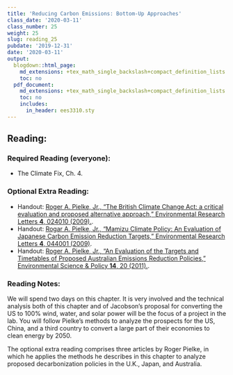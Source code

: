 ```yaml
---
title: 'Reducing Carbon Emissions: Bottom-Up Approaches'
class_date: '2020-03-11'
class_number: 25
weight: 25
slug: reading_25
pubdate: '2019-12-31'
date: '2020-03-11'
output:
  blogdown::html_page:
    md_extensions: +tex_math_single_backslash+compact_definition_lists
    toc: no
  pdf_document:
    md_extensions: +tex_math_single_backslash+compact_definition_lists
    toc: no
    includes:
      in_header: ees3310.sty
---
```

## Reading:

### Required Reading (everyone):

* The Climate Fix, Ch. 4.

### Optional Extra Reading:

* Handout: [Roger A. Pielke, Jr., "The British Climate Change Act: a critical evaluation and proposed alternative approach," Environmental Research Letters **4**, 024010 (2009).](http://iopscience.iop.org/article/10.1088/1748-9326/4/2/024010/meta){target="_blank"}.
* Handout: [Rogar A. Pielke, Jr., "Mamizu Climate Policy: An Evaluation of Japanese Carbon Emission Reduction Targets," Environmental Research Letters **4**, 044001 (2009)](http://iopscience.iop.org/article/10.1088/1748-9326/4/4/044001/meta){target="_blank"}.
* Handout: [Roger A. Pielke, Jr., "An Evaluation of the Targets and Timetables of Proposed Australian Emissions Reduction Policies," Environmental Science & Policy **14**, 20 (2011).](https://www-sciencedirect-com.proxy.library.vanderbilt.edu/science/article/pii/S1462901110001383){target="_blank"}.

### Reading Notes:

We will spend two days on this chapter. It is very involved and the technical analysis both of this chapter and of Jacobson's proposal for converting the US to 100% wind, water, and solar power will be the focus of a project in the lab. You will follow Pielke's methods to analyze the prospects for the US, China, and a third country to convert a large part of their economies to clean energy by 2050.

The optional extra reading comprises three articles by Roger Pielke, in which he applies the methods he describes in this chapter to analyze proposed decarbonization policies in the U.K., Japan, and Australia.
